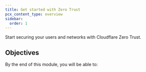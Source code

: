 ```yaml
---
title: Get started with Zero Trust
pcx_content_type: overview
sidebar:
  order: 1
---
```



Start securing your users and networks with Cloudflare Zero Trust.

## Objectives

By the end of this module, you will be able to:

<Render file="zero-trust/initial-setup-objectives" />
